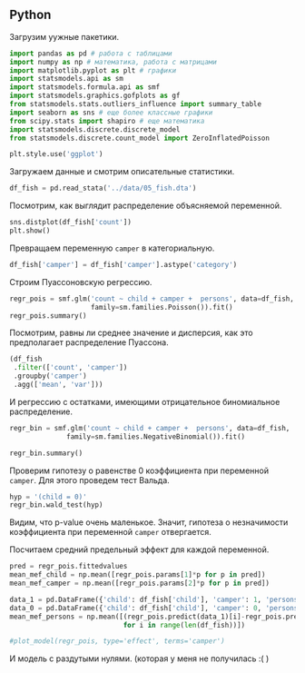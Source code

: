 ## Python

Загрузим yужные пакетики.

```python
import pandas as pd # работа с таблицами
import numpy as np # математика, работа с матрицами
import matplotlib.pyplot as plt # графики
import statsmodels.api as sm
import statsmodels.formula.api as smf
import statsmodels.graphics.gofplots as gf
from statsmodels.stats.outliers_influence import summary_table
import seaborn as sns # еще более классные графики
from scipy.stats import shapiro # еще математика
import statsmodels.discrete.discrete_model
from statsmodels.discrete.count_model import ZeroInflatedPoisson

plt.style.use('ggplot')
```

Загружаем данные и смотрим описательные статистики.

```python
df_fish = pd.read_stata('../data/05_fish.dta')
```

Посмотрим, как выглядит распределение объясняемой переменной. 

```python
sns.distplot(df_fish['count'])
plt.show()
```

Превращаем переменную `camper` в категориальную.

```python
df_fish['camper'] = df_fish['camper'].astype('category')
```

Строим Пуассоновскую регрессию.

```python
regr_pois = smf.glm('count ~ child + camper +  persons', data=df_fish,
                    family=sm.families.Poisson()).fit()
regr_pois.summary()
```

Посмотрим, равны ли среднее значение и дисперсия, как это предполагает распределение Пуассона.
```python
(df_fish
 .filter(['count', 'camper'])
 .groupby('camper')
 .agg(['mean', 'var']))
```

И регрессию с остатками, имеющими отрицательное биномиальное распределение.
```python
regr_bin = smf.glm('count ~ child + camper +  persons', data=df_fish,
              family=sm.families.NegativeBinomial()).fit()

regr_bin.summary()
```
 
Проверим гипотезу о равенстве 0 коэффициента при переменной `camper`. Для этого проведем тест Вальда.

```python
hyp = '(child = 0)'
regr_bin.wald_test(hyp)
```
Видим, что p-value очень маленькое. Значит, гипотеза о незначимости коэффициента при переменной `camper` отвергается.

Посчитаем средний предельный эффект для каждой переменной.

```python
pred = regr_pois.fittedvalues
mean_mef_child = np.mean([regr_pois.params[1]*p for p in pred])
mean_mef_camper = np.mean([regr_pois.params[2]*p for p in pred])

data_1 = pd.DataFrame({'child': df_fish['child'], 'camper': 1, 'persons': df_fish['persons']})
data_0 = pd.DataFrame({'child': df_fish['child'], 'camper': 0, 'persons': df_fish['persons']})
mean_mef_persons = np.mean([(regr_pois.predict(data_1)[i]-regr_pois.predict(data_0)[i]) 
                            for i in range(len(df_fish))])
```

```python
#plot_model(regr_pois, type='effect', terms='camper')
```


И модель с раздутыми нулями. (которая у меня не получилась :( )
